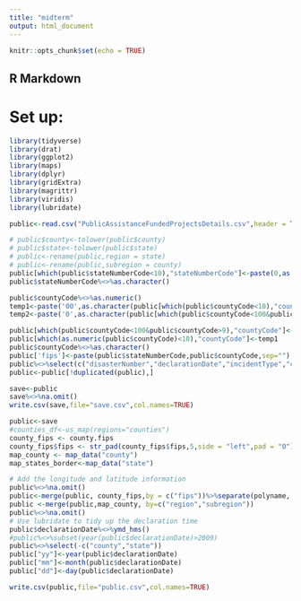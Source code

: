 ```yaml
---
title: "midterm"
output: html_document
---
```


```r
knitr::opts_chunk$set(echo = TRUE)
```

## R Markdown
# Set up:
```r
library(tidyverse)
library(drat)
library(ggplot2)
library(maps)
library(dplyr)
library(gridExtra)
library(magrittr)
library(viridis)
library(lubridate)
```




```r
public<-read.csv("PublicAssistanceFundedProjectsDetails.csv",header = TRUE)

```

```r
# public$county<-tolower(public$county)
# public$state<-tolower(public$state)
# public<-rename(public,region = state)
# public<-rename(public,subregion = county)
public[which(public$stateNumberCode<10),"stateNumberCode"]<-paste(0,as.character(public[which(public$stateNumberCode<10),"stateNumberCode"]),sep="")
public$stateNumberCode%<>%as.character()

```



```r

public$countyCode%<>%as.numeric()
temp1<-paste('00',as.character(public[which(public$countyCode<10),"countyCode"]),sep="")
temp2<-paste('0',as.character(public[which(public$countyCode<100&public$countyCode>9),"countyCode"]),sep="")

public[which(public$countyCode<100&public$countyCode>9),"countyCode"]<-temp2
public[which(as.numeric(public$countyCode)<10),"countyCode"]<-temp1
public$countyCode%<>%as.character()
public['fips']<-paste(public$stateNumberCode,public$countyCode,sep="")
public%<>%select(c("disasterNumber","declarationDate","incidentType","county","state","fips"))
public<-public[!duplicated(public),]
```

```r
save<-public
save%<>%na.omit()
write.csv(save,file="save.csv",col.names=TRUE)
```


```r
public<-save
#counties_df<-us_map(regions="counties")
county_fips <- county.fips
county_fips$fips <- str_pad(county_fips$fips,5,side = "left",pad = "0")
map_county <- map_data("county")
map_states_border<-map_data("state")
```

```r

# Add the longitude and latitude information
public%<>%na.omit()
public<-merge(public, county_fips,by = c("fips"))%>%separate(polyname, sep = ",", into = c("region","subregion"))
public <-merge(public,map_county, by=c("region","subregion"))
public%<>%na.omit()
# Use lubridate to tidy up the declaration time
public$declarationDate%<>%ymd_hms()
#public%<>%subset(year(public$declarationDate)>2009)
public%<>%select(-c("county","state"))
public["yy"]<-year(public$declarationDate)
public["mm"]<-month(public$declarationDate)
public["dd"]<-day(public$declarationDate)

```
```r
write.csv(public,file="public.csv",col.names=TRUE)
```
